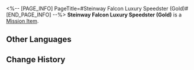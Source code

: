 <%-- [PAGE_INFO]
PageTitle=#Steinway Falcon Luxury Speedster (Gold)#
[END_PAGE_INFO] --%>
{{Item Infobox
|id          = 140417
|image       = Item Steinway Falcon Luxury Speedster (Gold).png
|type        = Mission Item
|invCategory = Missions
|rarity      = 3
|effect      = 
|description = A luxurious private Steinway Falcon Speedster, featuring an extravagant golden color.
}}
{{Description|''"Steinway Falcon Speedster: Making your dream come true faster!"''}}
'''Steinway Falcon Luxury Speedster (Gold)''' is a [[Mission Item]].

==Other Languages==
{{Other Languages
|en   = Steinway Falcon Luxury Speedster (Gold)
|zhs  = 「斯坦威游隼」豪华飞车（金）
|zht  = 「斯坦威遊隼」豪華飛車（金）
|ja   = 「スタインウェイ・ファルコン」高級浮遊車（金）
|ko   = 「스타인웨이 팔콘」 고급 플라잉 리무진(골드)
|es   = Volauto lujoso Halcón Steinway (dorado)
|fr   = Speedster de luxe Zéphyrrari (doré)
|ru   = Роскошный аэромобиль «Сапсан-Штайнвей» (золотой)
|th   = รถสปีดสเตอร์สุดหรู "Steinway Falcon" (สีทอง)
|vi   = Xe Bay Hạng Sang "Steinway Falcon" (Vàng)
|de   = Luxusflitzer der Marke Steinway Falcon (Gold)
|id   = Mobil Terbang Mewah "Steinway Falcon" (Emas)
|pt   = Steinway Falcon de Luxo (Dourado)
}}

==Change History==
{{Change History|2.0}}